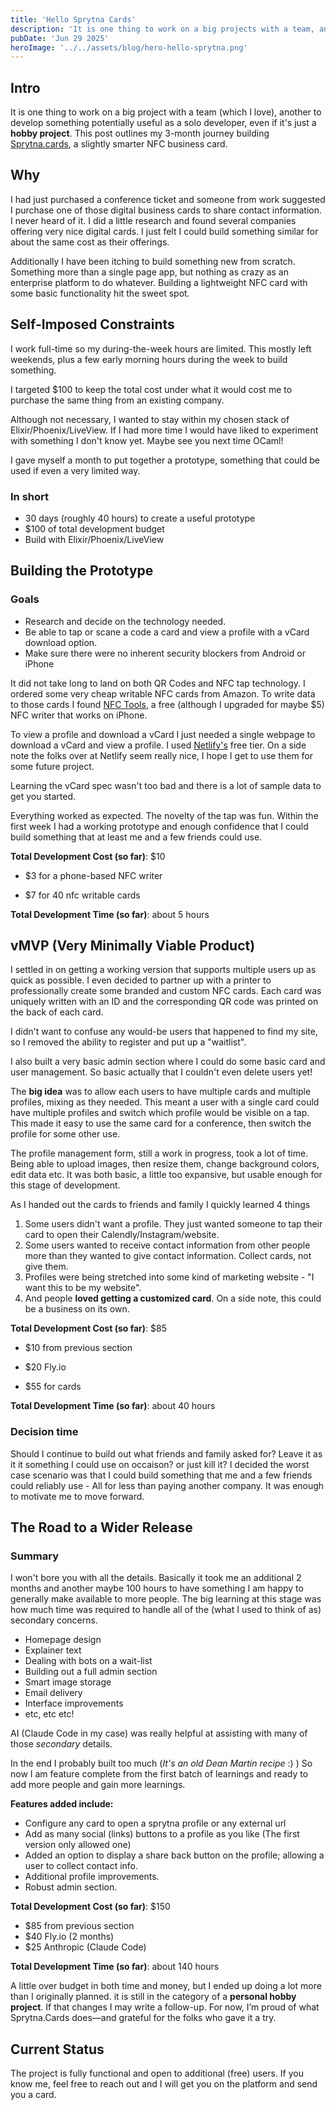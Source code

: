 ```yaml
---
title: 'Hello Sprytna Cards'
description: 'It is one thing to work on a big projects with a team, another to develop something useful as a solo developer. This is my 3 month journey building Sprytna.cards, hopefully it is useful.'
pubDate: 'Jun 29 2025'
heroImage: '../../assets/blog/hero-hello-sprytna.png'
---
```



## Intro

It is one thing to work on a big project with a team (which I love), another to develop something potentially useful as a solo developer, even if it's just a **hobby project**. This post outlines my 3-month journey building  [Sprytna.cards](https://sprytna.cards), a slightly smarter NFC business card.

## Why

I had just purchased a conference ticket and someone from work suggested I purchase one of those digital business cards to share contact information. I never heard of it. I did a little research and found several companies offering very nice digital cards. I just felt I could build something similar for about the same cost as their offerings.

Additionally I have been itching to build something new from scratch. Something more than a single page app, but nothing as crazy as an enterprise platform to do whatever. Building a lightweight NFC card with some basic functionality hit the sweet spot.

## Self-Imposed Constraints

I work full-time so my during-the-week hours are limited. This mostly left weekends, plus a few early morning  hours during the week to build something.

I targeted \$100  to keep the total cost under what it would cost me to purchase the same thing from an existing company.

Although not necessary, I wanted to stay within my chosen stack of Elixir/Phoenix/LiveView. If I had more time I would have liked to experiment with something I don't know yet. Maybe see you next time OCaml!

I gave myself a month to put together a prototype, something that could be used if even a very limited way.

### In short

- 30 days (roughly 40 hours) to create a useful prototype
- $100 of total development budget
- Build with Elixir/Phoenix/LiveView

## Building the Prototype

### Goals

- Research and decide on the technology needed.
- Be able to tap or scane a code a card and view a profile with a vCard download option.
- Make sure there were no inherent security blockers from Android or iPhone

It did not take long to land on both QR Codes and NFC tap technology. I ordered some very cheap writable NFC cards from Amazon. To write data to those cards I found [NFC Tools](https://apps.apple.com/us/app/nfc-tools/id1252962749), a free (although I upgraded for maybe $5) NFC writer that works on iPhone.

To view a profile and download a vCard I just needed a single webpage to download a vCard and view a profile. I used [Netlify's](https://www.netlify.com/)  free tier. On a side note the folks over at Netlify seem really nice, I hope I get to use them for some future project.

Learning the vCard spec wasn't too bad and there is a lot of sample data to get you started.

Everything worked as expected. The novelty of the tap was fun. Within the first week I had a working prototype and enough confidence that I could build something that at least me and a few friends could use.

**Total Development Cost (so far)**: $10

- $3 for a phone-based NFC writer

- $7 for 40 nfc writable cards

**Total Development Time (so far)**:  about 5 hours



## vMVP (Very Minimally Viable Product)

I settled in on getting a working version that supports multiple users up as quick as possible. I even decided to partner up with a printer to professionally create some branded and custom NFC cards. Each card was uniquely written with an ID and the corresponding QR code was printed on the back of each card.

I didn't want to confuse any would-be users that happened to find my site, so I removed the ability to register and put up a "waitlist".

I also built a very basic admin section where I could do some basic card and user management. So basic actually that I couldn't even delete users yet!

The **big idea** was to allow each users to have multiple cards and multiple profiles, mixing as they needed. This meant a user with a single card could have multiple profiles and switch which profile would be visible on a tap. This made it easy to use the same card for a conference, then switch the profile for some other use.

The profile management form, still a work in progress, took a lot of time. Being able to upload images, then resize them, change background colors, edit data etc. It was both basic, a little too expansive, but usable enough for this stage of development.

As I handed out the cards to friends and family I quickly learned 4 things

1. Some users didn't want a profile. They just wanted someone to tap their card to open their Calendly/Instagram/website.
2. Some users wanted to receive contact information from other people more than they wanted to give contact information. Collect cards, not give them.
3. Profiles were being stretched into some kind of marketing website - "I want this to be my website".
4. And people **loved getting a customized card**. On a side note, this could be a business on its own.

**Total Development Cost (so far)**: $85

- $10 from previous section

- $20 Fly.io

- $55 for cards

**Total Development Time (so far)**:  about 40 hours

### Decision time

Should I continue to build out what friends and family asked for? Leave it as it it something I could use on occaison? or just kill it? I decided the worst case scenario was that I could build something that me and a few friends could reliably use - All for less than paying another company. It was enough to motivate me to move forward.

## The Road to a Wider Release

### Summary

I won't bore you with all the details. Basically it took me an additional 2 months and another maybe 100 hours to have something I am happy to generally make available to more people. The big learning at this stage was how much time was required to handle all of the (what I used to think of as) secondary concerns.

- Homepage design
- Explainer text
- Dealing with bots on a wait-list
- Building out a full admin section
- Smart image storage
- Email delivery
- Interface improvements
- etc, etc etc!

AI (Claude Code in my case) was really helpful at assisting with many of those _secondary_ details.

In the end I probably built too much (_It's an old Dean Martin recipe_ :) ) So now I am feature complete from the first batch of learnings and ready to add more people and gain more learnings.

**Features added include:**

- Configure any card to open a sprytna profile or any external url
- Add as many social (links) buttons to a profile as you like (The first version only allowed one)
- Added an option to display a share back button on the profile; allowing a user to collect contact info.
- Additional profile improvements.
- Robust admin section.

**Total Development Cost (so far)**: $150

- $85 from previous section
- $40 Fly.io (2 months)
- $25 Anthropic (Claude Code)

**Total Development Time (so far)**:  about 140 hours

A little over budget in both time and money, but I ended up doing a lot more than I originally planned. it is still in the category of a **personal hobby project**. If that changes I may write a follow-up. For now, I’m proud of what Sprytna.Cards does—and grateful for the folks who gave it a try.

## Current Status

The project is fully functional and open to additional (free) users. If you know me, feel free to reach out and I will get you on the platform and send you a card.
